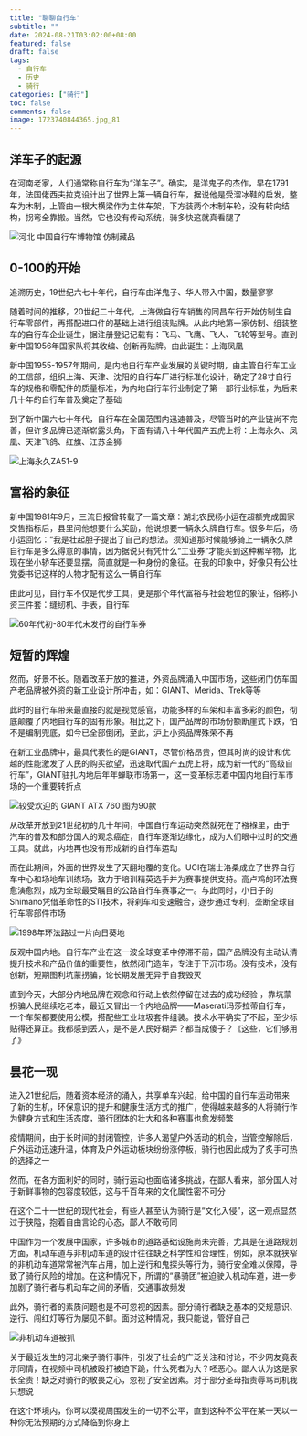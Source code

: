 ```yaml
---
title: "聊聊自行车"
subtitle: ""
date: 2024-08-21T03:02:00+08:00
featured: false
draft: false
tags:
  - 自行车
  - 历史
  - 骑行
categories: ["骑行"]
toc: false
comments: false
image: 1723740844365.jpg_81
---
```



## 洋车子的起源

在河南老家，人们通常称自行车为“洋车子”。确实，是洋鬼子的杰作，早在1791年，法国佬西夫拉克设计出了世界上第一辆自行车，据说他是受溜冰鞋的启发，整车为木制，上管由一根大横梁作为主体车架，下方装两个木制车轮，没有转向结构，拐弯全靠搬。当然，它也没有传动系统，骑多快这就真看腿了

<Img src="1723739662885.jpg" alt="河北 中国自行车博物馆 仿制藏品" exif="false" />

## 0-100的开始

追溯历史，19世纪六七十年代，自行车由洋鬼子、华人带入中国，数量寥寥

随着时间的推移，20世纪二十年代，上海做自行车销售的同昌车行开始仿制生自行车零部件，再搭配进口件的基础上进行组装贴牌。从此内地第一家仿制、组装整车的自行车企业诞生，据注册登记记载有：飞马、飞鹰、飞人、飞轮等型号。直到新中国1956年国家队将其收编、创新再贴牌。由此诞生：上海凤凰

新中国1955-1957年期间，是内地自行车产业发展的关键时期，由主管自行车工业的工信部，组织上海、天津、沈阳的自行车厂进行标准化设计，确定了28寸自行车的规格和零配件的质量标准，为内地自行车行业制定了第一部行业标准，为后来几十年的自行车普及奠定了基础

到了新中国六七十年代，自行车在全国范围内迅速普及，尽管当时的产业链尚不完善，但许多品牌已逐渐崭露头角，下面有请八十年代国产五虎上将：上海永久、凤凰、天津飞鸽、红旗、江苏金狮

<Img src="1723740844365.jpg" alt="上海永久ZA51-9" exif="false" />

## 富裕的象征

新中国1981年9月，三流日报曾转载了一篇文章：湖北农民杨小运在超额完成国家交售指标后，县里问他想要什么奖励，他说想要一辆永久牌自行车。很多年后，杨小运回忆：“我是壮起胆子提出了自己的想法。须知道那时候能够骑上一辆永久牌自行车是多么得意的事情，因为据说只有凭什么“工业券”才能买到这种稀罕物，比现在坐小轿车还要显摆，简直就是一种身份的象征。在我的印象中，好像只有公社党委书记这样的人物才配有这么一辆自行车

由此可见，自行车不仅是代步工具，更是那个年代富裕与社会地位的象征，俗称小资三件套：缝纫机、手表，自行车

<Img src="1723745451589.jpg" alt="60年代初-80年代末发行的自行车券" exif="false" />

## 短暂的辉煌

然而，好景不长。随着改革开放的推进，外资品牌涌入中国市场，这些闭门仿车国产老品牌被外资的新工业设计所冲击，如：GIANT、Merida、Trek等等

此时的自行车带来最直接的就是视觉感官，功能多样的车架和丰富多彩的颜色，彻底颠覆了内地自行车的固有形象。相比之下，国产品牌的市场份额断崖式下跌，怕不是编制兜底，如今已全部倒闭，至此，沪上小资品牌殊荣不再

在新工业品牌中，最具代表性的是GIANT，尽管价格昂贵，但其时尚的设计和优越的性能激发了人民的购买欲望，迅速取代国产五虎上将，成为新一代的“高级自行车”，GIANT驻扎内地后年年蝉联市场第一，这一变革标志着中国内地自行车市场的一个重要转折点

<Img src="758461846894.jpg" alt="较受欢迎的 GIANT ATX 760 图为90款" exif="false" />

从改革开放到21世纪初的几十年间，中国自行车运动突然就死在了襁褓里，由于汽车的普及和部分国人的观念癌症，自行车逐渐边缘化，成为人们眼中过时的交通工具。就此，内地再也没有形成新的自行车运动

而在此期间，外面的世界发生了天翻地覆的变化。UCI在瑞士洛桑成立了世界自行车中心和场地车训练场，致力于培训精英选手并为赛事提供支持。高卢鸡的环法赛愈演愈烈，成为全球最受瞩目的公路自行车赛事之一。与此同时，小日子的Shimano凭借革命性的STI技术，将刹车和变速融合，逐步通过专利，垄断全球自行车零部件市场

<Img src="1723742326692.jpg" alt="1998年环法路过一片向日葵地" exif="false" />

反观中国内地。自行车产业在这一波全球变革中停滞不前，国产品牌没有主动认清提升技术和产品价值的重要性，依然闭门造车，专注于下沉市场。没有技术，没有创新，短期图利坑蒙拐骗，论长期发展无异于自我毁灭

直到今天，大部分内地品牌在观念和行动上依然停留在过去的成功经验 ，靠坑蒙拐骗人民继续吃老本，最近又冒出一个内地品牌——Maserati玛莎拉蒂自行车，一个车架都要使用公模，搭配些工业垃圾套件组装。技术水平确实了不起，至少标贴得还算正。我都感到丢人，是不是人民好糊弄？都当成傻子？《这些，它们够用了》

## 昙花一现

进入21世纪后，随着资本经济的涌入，共享单车兴起，给中国的自行车运动带来了新的生机，环保意识的提升和健康生活方式的推广，使得越来越多的人将骑行作为健身方式和生活态度，骑行团体的壮大和各种赛事也愈发频繁

疫情期间，由于长时间的封闭管控，许多人渴望户外活动的机会，当管控解除后，户外运动迅速升温，体育及户外运动板块纷纷涨停板，骑行也因此成为了炙手可热的选择之一

然而，在各方面利好的同时，骑行运动也面临诸多挑战，在鄙人看来，部分国人对于新鲜事物的包容度较低，这与千百年来的文化属性密不可分

在这个二十一世纪的现代社会，有些人甚至认为骑行是“文化入侵”，这一观点显然过于狭隘，抱着自由言论的心态，鄙人不敢苟同

中国作为一个发展中国家，许多城市的道路基础设施尚未完善，尤其是在道路规划方面，机动车道与非机动车道的设计往往缺乏科学性和合理性，例如，原本就狭窄的非机动车道常常被汽车占用，加上逆行和鬼探头等行为，骑行安全难以保障，导致了骑行风险的增加。在这种情况下，所谓的“暴骑团”被迫驶入机动车道，进一步加剧了骑行者与机动车之间的矛盾，交通事故频发

此外，骑行者的素质问题也是不可忽视的因素。部分骑行者缺乏基本的交规意识、逆行、闯红灯等行为屡见不鲜。面对这种情况，我只能说，管好自己

<Img src="1723744080741.jpg" alt="非机动车道被抓" exif="false" />

关于最近发生的河北亲子骑行事件，引发了社会的广泛关注和讨论，不少网友竟表示同情，在视频中司机被殴打被迫下跪，什么死者为大？呸恶心。鄙人认为这是家长全责！缺乏对骑行的敬畏之心，忽视了安全因素。对于部分圣母指责辱骂司机我只想说

在这个环境内，你可以漠视周围发生的一切不公平，直到这种不公平在某一天以一种你无法预期的方式降临到你身上